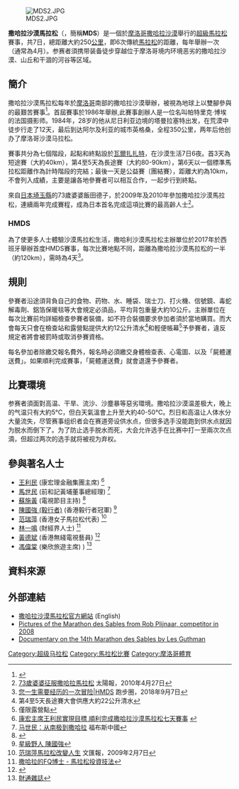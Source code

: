 [[Image:MDS2.JPG|thumb]]

'''撒哈拉沙漠馬拉松'''（{{lang-en|'''Marathon des Sables'''}}，簡稱'''MDS'''）是一個於[[摩洛哥|摩洛哥]][[撒哈拉沙漠|撒哈拉沙漠]]舉行的[[超級馬拉松|超級馬拉松]]賽事，共7日，總距離大約250[[公里|公里]]，即6次傳統[[馬拉松|馬拉松]]的距離，每年舉辦一次（通常為4月）。参赛者須携带装备徒步穿越位于摩洛哥境内环境恶劣的撒哈拉沙漠、山丘和干涸的河谷等区域。

==簡介==
撒哈拉沙漠馬拉松每年於[[摩洛哥|摩洛哥]]南部的撒哈拉沙漠舉辦，被視為地球上以雙腳參與的最艱苦賽事<ref>{{cite news| url=http://www.time.com/time/photogallery/0,29307,1728844_1562080,00.html| title=Marathon des Sables, Ouarzazate, Morocco| work=Time| date=2008-04-08| accessdate=2010-05-12| archive-date=2013-04-24| archive-url=https://web.archive.org/web/20130424004229/http://www.time.com/time/photogallery/0,29307,1728844_1562080,00.html| dead-url=yes}}</ref>。首屆賽事於1986年舉辦,此賽事創辦人是一位名叫帕特里克·博埃的法国摄影师。1984年，28岁的他从尼日利亚边境的塔曼拉塞特出发，在荒漠中徒步行走了12天，最后到达阿尔及利亚的城市英格桑，全程350公里，两年后他创办了摩洛哥沙漠马拉松。

賽事共分為七個階段，起點和終點設於[[瓦爾扎扎特|瓦爾扎扎特]]，在沙漠生活7日6夜。首3天為短途賽（大約40km），第4至5天為長途賽（大約80-90km），第6天以一個標準馬拉松距離作為計時階段的完結；最後一天是公益賽（團結賽），距離大約為10km，不會列入成績，主要是讓各地參賽者可以相互合作，一起步行到終點。

來自[[日本|日本]][[埼玉縣|埼玉縣]]的73歲婆婆飯田德子，於2009年及2010年參加撒哈拉沙漠馬拉松，連續兩年完成賽程，成為日本首名完成這項比賽的最高齡人士<ref>[http://the-sun.on.cc/cnt/china_world/20100427/00423_023.html 73歲婆婆征服撒哈拉馬拉松] {{Wayback|url=http://the-sun.on.cc/cnt/china_world/20100427/00423_023.html |date=20181005230632 }} 太陽報，2010年4月27日</ref>。

===HMDS===
為了使更多人士體驗沙漠馬拉松生活，撒哈利沙漠馬拉松主辦單位於2017年於西班牙舉辦首度HMDS賽事，每次比賽地點不同，距離為撒哈拉沙漠馬拉松的一半（約120km），需時為4天<ref>[https://m.sohu.com/a/240068749_292630/?pvid=000115_3w_a 您一生需要经历的一次冒险|HMDS] {{Wayback|url=https://m.sohu.com/a/240068749_292630/?pvid=000115_3w_a |date=20190811051734 }} 跑步圈，2018年9月7日</ref>。

==規則==
參賽者沿途須背負自己的食物、药物、水、睡袋、瑞士刀、打火機、信號鏡、毒蛇解毒劑、鋁箔保暖毯等大會規定必須品，平均背包重量大約10公斤。主辦單位在每次比賽前均詳細檢查參賽者裝備，如不符合裝備要求參加者須於當地購買。而大會每天只會在檢查站和露營點提供大約12公升清水<ref>第4至5天長途賽大會供應大約22公升清水</ref>和輕便帳幕<ref>僅限露營點</ref>予參賽者，違反規定者將會被罰時或取消參賽資格。

每名參加者除繳交報名費外，報名時必須繳交身體檢查表、心電圖、以及「屍體運送費」。如果順利完成賽事，「屍體運送費」就會退還予參賽者。

==比賽環境==
参赛者須面對高温、干旱、流沙、沙塵暴等惡劣環境。撒哈拉沙漠温差极大，晚上的气温只有大約5℃，但白天氣溫會上升至大約40-50℃。烈日和高温让人体水分大量流失，尽管赛事组织者会在赛道旁设供水点，但很多选手没能跑到供水点就因为脱水而倒下了。为了防止选手脱水而死，大会允许选手在比赛中打一至兩次次点滴，但超过两次的选手就将被视为弃权。

==參與著名人士==
* [[王利民|王利民]] (康宏理金融集團主席) <ref>[http://www.convoyfinancial.com/zh_TW/about-convoy/corporate-news/20110426 康宏主席王利民實現目標 順利完成撒哈拉沙漠馬拉松七天賽事] {{webarchive|url=https://web.archive.org/web/20140912204414/http://www.convoyfinancial.com/zh_TW/about-convoy/corporate-news/20110426 |date=2014-09-12 }}</ref>
* [[馬世民|馬世民]] (前和記黃埔董事總經理) <ref>[http://www.forbeschina.com/column/duhui/838/page/2 马世民：从南极到撒哈拉]{{dead link|date=2017年12月 |bot=InternetArchiveBot |fix-attempted=yes }} 福布斯中國</ref>
* [[蘇施黃|蘇施黃]] (電視節目主持) <ref>{{Cite web |url=http://gospelherald.com/news/min-4618-0/%E5%9F%8E%E5%B8%82%E7%9D%A6%E7%A6%8F%E5%9C%98%E5%A5%91%E5%85%A8%E4%BA%BA%E9%97%9C%E6%87%B7%E2%80%A2%E8%98%87%E6%96%BD%E9%BB%83%E6%92%92%E5%93%88%E6%8B%89%E9%A6%AC%E6%8B%89%E6%9D%BE%E7%82%BA%E7%9D%A6%E7%A6%8F%E7%B1%8C%E6%AC%BE-%E5%9F%BA%E7%9D%A3%E6%97%A5%E5%A0%B1 |title=城市睦福團契全人關懷 • 蘇施黃撒哈拉馬拉松為睦福籌款 |access-date=2011-01-26 |archive-date=2012-10-20 |archive-url=https://web.archive.org/web/20121020181541/http://www.gospelherald.com/news/min-4618-0/%E5%9F%8E%E5%B8%82%E7%9D%A6%E7%A6%8F%E5%9C%98%E5%A5%91%E5%85%A8%E4%BA%BA%E9%97%9C%E6%87%B7%E2%80%A2%E8%98%87%E6%96%BD%E9%BB%83%E6%92%92%E5%93%88%E6%8B%89%E9%A6%AC%E6%8B%89%E6%9D%BE%E7%82%BA%E7%9D%A6%E7%A6%8F%E7%B1%8C%E6%AC%BE-%E5%9F%BA%E7%9D%A3%E6%97%A5%E5%A0%B1 |dead-url=no }}</ref>
* [[陳國強_(毅行者)|陳國強 (毅行者)]] (香港毅行者冠軍) <ref>[http://hk.health.nextmedia.com/index.php?fuseaction=Article.ListArticle&sec_id=6349009&iss_id=20070618&art_id=7226558 星級野人 陳國強]{{dead link|date=2018年3月 |bot=InternetArchiveBot |fix-attempted=yes }}</ref>
* [[范瑞萍|范瑞萍]] (香港女子馬拉松代表) <ref>[http://paper.wenweipo.com/2009/02/07/SP0902070010.htm 范瑞萍馬拉松改變人生] {{Wayback|url=http://paper.wenweipo.com/2009/02/07/SP0902070010.htm |date=20180930004705 }} 文匯報，2009年2月7日</ref>
* [[林一鳴|林一鳴]] (財經界人士) <ref>[http://hk.myblog.yahoo.com/lam_dr/article?mid=30&fid=-1&action=next 撒哈拉的FQ博士 - 馬拉松投資技法]</ref>
* [[黃德斌|黃德斌]] (香港無綫電視藝員) <ref>{{Cite web |url=http://programme.tvb.com/lifestyle/xtrememarathon/ |title=極地狂奔 |access-date=2013-06-06 |archive-date=2019-09-23 |archive-url=https://web.archive.org/web/20190923033336/http://programme.tvb.com/lifestyle/xtrememarathon |dead-url=no }}</ref>
* [[馮偉棠|馮偉棠]] (樂欣旅遊主席) ) <ref>[http://www.wealthmagazine.com.hk/mds 財通雜誌]{{Dead link|date=2018年8月 |bot=InternetArchiveBot |fix-attempted=yes }}</ref>

==資料來源==
{{references}}

==外部連結==
* [http://www.marathondessables.com/ 撒哈拉沙漠馬拉松官方網站] {{Wayback|url=http://www.marathondessables.com/ |date=20180530043242 }} (English)
* [http://www.plijnaar.com/Marathon-des-Sables.html Pictures of the Marathon des Sables from Rob Plijnaar, competitor in 2008] {{Wayback|url=http://www.plijnaar.com/Marathon-des-Sables.html |date=20140429210314 }}
* [https://web.archive.org/web/20110103222405/http://www.snagfilms.com/films/title/marathon_of_the_sands/ Documentary on the 14th Marathon des Sables by [[Les_Guthman|Les Guthman]]]
[[Category:超级马拉松|Category:超级马拉松]]
[[Category:馬拉松比賽|Category:馬拉松比賽]]
[[Category:摩洛哥體育|Category:摩洛哥體育]]